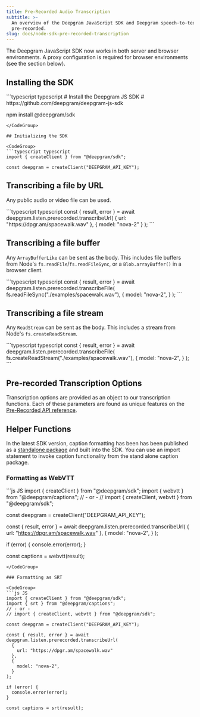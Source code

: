 ```yaml
---
title: Pre-Recorded Audio Transcription
subtitle: >-
  An overview of the Deepgram JavaScript SDK and Deepgram speech-to-text
  pre-recorded.
slug: docs/node-sdk-pre-recorded-transcription
---
```



The Deepgram JavaScript SDK now works in both server and browser environments. A proxy configuration is required for browser environments (see the section below).

## Installing the SDK

<CodeGroup>
  ```typescript typescript
  # Install the Deepgram JS SDK
  # https://github.com/deepgram/deepgram-js-sdk

  npm install @deepgram/sdk
  ```
</CodeGroup>

## Initializing the SDK

<CodeGroup>
  ```typescript typescript
  import { createClient } from "@deepgram/sdk";

  const deepgram = createClient("DEEPGRAM_API_KEY");
  ```
</CodeGroup>

## Transcribing a file by URL

Any public audio or video file can be used.

<CodeGroup>
  ```typescript typescript
  const { result, error } = await deepgram.listen.prerecorded.transcribeUrl(
    {
      url: "https://dpgr.am/spacewalk.wav"
    },
    {
      model: "nova-2"
    }
  );
  ```
</CodeGroup>

## Transcribing a file buffer

Any `ArrayBufferLike` can be sent as the body. This includes file buffers from Node's `fs.readFile`/`fs.readFileSync`, or a `Blob.arrayBuffer()` in a browser client.

<CodeGroup>
  ```typescript typescript
  const { result, error } = await deepgram.listen.prerecorded.transcribeFile(
    fs.readFileSync("./examples/spacewalk.wav"),
    {
      model: "nova-2",
    }
  );
  ```
</CodeGroup>

## Transcribing a file stream

Any `ReadStream` can be sent as the body. This includes a stream from Node's `fs.createReadStream`.

<CodeGroup>
  ```typescript typescript
  const { result, error } = await deepgram.listen.prerecorded.transcribeFile(
    fs.createReadStream("./examples/spacewalk.wav"),
    {
      model: "nova-2",
    }
  );
  ```
</CodeGroup>

## Pre-recorded Transcription Options

Transcription options are provided as an object to our transcription functions. Each of these parameters are found as unique features on the [Pre-Recorded API reference](/reference/pre-recorded).

## Helper Functions

In the latest SDK version, caption formatting has been has been published as a [standalone package](https://github.com/deepgram/deepgram-js-captions) and built into the SDK. You can use an import statement to invoke caption functionality from the stand alone caption package.

### Formatting as WebVTT

<CodeGroup>
  ```js JS
  import { createClient } from "@deepgram/sdk";
  import { webvtt } from "@deepgram/captions";
  // - or -
  // import { createClient, webvtt } from "@deepgram/sdk";

  const deepgram = createClient("DEEPGRAM_API_KEY");

  const { result, error } = await deepgram.listen.prerecorded.transcribeUrl(
    {
      url: "https://dpgr.am/spacewalk.wav"
    },
    {
      model: "nova-2",
    }
  );

  if (error) {
    console.error(error);
  }

  const captions = webvtt(result);
  ```
</CodeGroup>

### Formatting as SRT

<CodeGroup>
  ```js JS
  import { createClient } from "@deepgram/sdk";
  import { srt } from "@deepgram/captions";
  // - or -
  // import { createClient, webvtt } from "@deepgram/sdk";

  const deepgram = createClient("DEEPGRAM_API_KEY");

  const { result, error } = await deepgram.listen.prerecorded.transcribeUrl(
    {
      url: "https://dpgr.am/spacewalk.wav"
    },
    {
      model: "nova-2",
    }
  );

  if (error) {
    console.error(error);
  }

  const captions = srt(result);
  ```
</CodeGroup>
